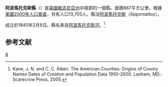 {{Link style|time=2015-12-12T06:12:07+00:00}}
{{noteTA
|T=zh-hans:阿波马托克斯县 (弗吉尼亚州);zh-hk:阿波馬托克斯縣 (維珍尼亞州);zh-tw:阿波麥托克斯郡 (維吉尼亞州);
|1=zh-hans:阿波马托克斯;zh-hk:阿波馬托克斯;zh-tw:阿波麥托克斯;
|2=zh-hans:县;zh-hk:縣;zh-tw:郡;
|3=zh-hans:弗吉尼亚;zh-hk:維珍尼亞;zh-tw:維吉尼亞;
}}
<!--[[File:Map_of_Virginia_highlighting_Appomattox_County.svg|250px]]-->
{{Infobox U.S. County |
 county  = 阿波馬托克斯縣|
 state = 維吉尼亞州 |
 en county  = Appomattox County|
 en state = Virginia |
 seal = |
 map = Map of Virginia highlighting Appomattox County.svg|
 map size = 250|
 founded = 1845年|
 seat = [[:en:Appomattox,_Virginia|阿波麥托克斯]] | 
 area_total_sq_mi =334 |
 area_water_sq_mi =1 |
 area percentage = 0.31% |
 census yr = 2000|
 pop = 13705 |
 density_km2 =16|
 web = www.appomattox.com|
|}}
'''阿波馬托克斯縣'''（{{lang-en|Appomattox County}}）是[[美國|美國]][[維吉尼亞州|維吉尼亞州]]中南部的一個縣。面積867平方公里。根據[[美國2000年人口普查|美國2000年人口普查]]，共有人口13,705人。縣治[[阿波馬托克斯|阿波馬托克斯]]（Appomattox）。

成立於1845年2月8日。縣名來自[[阿波馬托克斯河|阿波馬托克斯河]]。<ref>Kane, J. N. and C. C. Aiken. The American Counties: Origins of County Names Dates of Creation and Population Data 1950-2000. Lanham, MD.: Scarecrow Press, 2005.</ref>

== 参考文献 ==
<div class="references-small">
<references />
</div>
{{弗吉尼亚州}}
[[Category:維吉尼亞州縣|A]]
